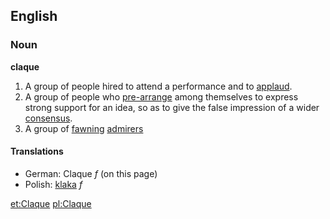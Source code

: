 ==English==
===Noun===
'''claque'''

# A group of people hired to attend a performance and to [[applaud]].
# A group of people who [[pre-arrange]] among themselves to express strong support for an idea, so as to give the false impression of a wider [[consensus]].
# A group of [[fawning]] [[admirer]]s

====Translations====
*German: Claque ''f'' (on this page)
*Polish: [[klaka]] ''f''

[[et:Claque]]
[[pl:Claque]]